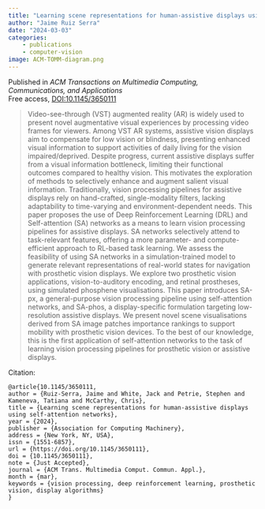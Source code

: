 ```yaml
---
title: "Learning scene representations for human-assistive displays using self-attention networks"
author: "Jaime Ruiz Serra"
date: "2024-03-03"
categories: 
    - publications
    - computer-vision
image: ACM-TOMM-diagram.png
---
```


Published in *ACM Transactions on Multimedia Computing, Communications, and Applications*  
Free access, [DOI:10.1145/3650111](https://doi.org/10.1145/3650111)

> Video-see-through (VST) augmented reality (AR) is widely used to present novel augmentative visual experiences by processing video frames for viewers. Among VST AR systems, assistive vision displays aim to compensate for low vision or blindness, presenting enhanced visual information to support activities of daily living for the vision impaired/deprived. Despite progress, current assistive displays suffer from a visual information bottleneck, limiting their functional outcomes compared to healthy vision. This motivates the exploration of methods to selectively enhance and augment salient visual information. Traditionally, vision processing pipelines for assistive displays rely on hand-crafted, single-modality filters, lacking adaptability to time-varying and environment-dependent needs. This paper proposes the use of Deep Reinforcement Learning (DRL) and Self-attention (SA) networks as a means to learn vision processing pipelines for assistive displays. SA networks selectively attend to task-relevant features, offering a more parameter- and compute-efficient approach to RL-based task learning. We assess the feasibility of using SA networks in a simulation-trained model to generate relevant representations of real-world states for navigation with prosthetic vision displays. We explore two prosthetic vision applications, vision-to-auditory encoding, and retinal prostheses, using simulated phosphene visualisations. This paper introduces SA-px, a general-purpose vision processing pipeline using self-attention networks, and SA-phos, a display-specific formulation targeting low-resolution assistive displays. We present novel scene visualisations derived from SA image patches importance rankings to support mobility with prosthetic vision devices. To the best of our knowledge, this is the first application of self-attention networks to the task of learning vision processing pipelines for prosthetic vision or assistive displays.


Citation:
```
@article{10.1145/3650111,
author = {Ruiz-Serra, Jaime and White, Jack and Petrie, Stephen and Kameneva, Tatiana and McCarthy, Chris},
title = {Learning scene representations for human-assistive displays using self-attention networks},
year = {2024},
publisher = {Association for Computing Machinery},
address = {New York, NY, USA},
issn = {1551-6857},
url = {https://doi.org/10.1145/3650111},
doi = {10.1145/3650111},
note = {Just Accepted},
journal = {ACM Trans. Multimedia Comput. Commun. Appl.},
month = {mar},
keywords = {vision processing, deep reinforcement learning, prosthetic vision, display algorithms}
}
```